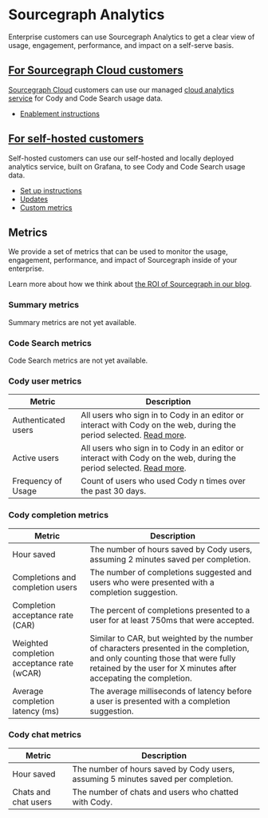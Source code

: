 # Sourcegraph Analytics

Enterprise customers can use Sourcegraph Analytics to get a clear view of usage, engagement, performance, and impact on a self-serve basis.

## [For Sourcegraph Cloud customers](/analytics/cloud)

[Sourcegraph Cloud](/cloud) customers can use our managed [cloud analytics service](https://analytics.sourcegraph.com) for Cody and Code Search usage data.
- [Enablement instructions](/analytics/cloud#enablement)

## [For self-hosted customers](/analytics/self-hosted)

Self-hosted customers can use our self-hosted and locally deployed analytics service, built on Grafana, to see Cody and Code Search usage data.

- [Set up instructions](/analytics/self-hosted#set-up)
- [Updates](/analytics/self-hosted#updates)
- [Custom metrics](/analytics/self-hosted#custom-metrics)

## Metrics

We provide a set of metrics that can be used to monitor the usage, engagement, performance, and impact of Sourcegraph inside of your enterprise.

Learn more about how we think about [the ROI of Sourcegraph in our blog](https://sourcegraph.com/blog/measuring-the-impact-of-ai-coding-tools).

### Summary metrics

Summary metrics are not yet available.

### Code Search metrics

Code Search metrics are not yet available.

### Cody user metrics

| Metric | Description |
|--------|-------------|
| Authenticated users | All users who sign in to Cody in an editor or interact with Cody on the web, during the period selected. [Read more](/admin/pricing#authenticated-users). |
| Active users | All users who sign in to Cody in an editor or interact with Cody on the web, during the period selected. [Read more](/admin/pricing#billable-active-users). |
| Frequency of Usage | Count of users who used Cody n times over the past 30 days. |

### Cody completion metrics

| Metric | Description |
|--------|-------------|
| Hour saved | The number of hours saved by Cody users, assuming 2 minutes saved per completion. |
| Completions and completion users | The number of completions suggested and users who were presented with a completion suggestion. |
| Completion acceptance rate (CAR) | The percent of completions presented to a user for at least 750ms that were accepted. |
| Weighted completion acceptance rate (wCAR) | Similar to CAR, but weighted by the number of characters presented in the completion, and only counting those that were fully retained by the user for X minutes after accepating the completion. |
| Average completion latency (ms) | The average milliseconds of latency before a user is presented with a completion suggestion. |

### Cody chat metrics

| Metric | Description |
|--------|-------------|
| Hour saved | The number of hours saved by Cody users, assuming 5 minutes saved per completion. |
| Chats and chat users | The number of chats and users who chatted with Cody. |
